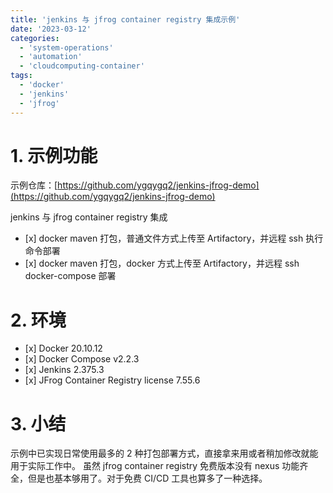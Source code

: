 ```yaml
---
title: 'jenkins 与 jfrog container registry 集成示例'
date: '2023-03-12'
categories:
  - 'system-operations'
  - 'automation'
  - 'cloudcomputing-container'
tags:
  - 'docker'
  - 'jenkins'
  - 'jfrog'
---
```


# 1. 示例功能

示例仓库：[https://github.com/ygqygq2/jenkins-jfrog-demo](https://github.com/ygqygq2/jenkins-jfrog-demo)

jenkins 与 jfrog container registry 集成

- \[x\] docker maven 打包，普通文件方式上传至 Artifactory，并远程 ssh 执行命令部署
- \[x\] docker maven 打包，docker 方式上传至 Artifactory，并远程 ssh docker-compose 部署

# 2. 环境

- \[x\] Docker 20.10.12
- \[x\] Docker Compose v2.2.3
- \[x\] Jenkins 2.375.3
- \[x\] JFrog Container Registry license 7.55.6

# 3. 小结

示例中已实现日常使用最多的 2 种打包部署方式，直接拿来用或者稍加修改就能用于实际工作中。 虽然 jfrog container registry 免费版本没有 nexus 功能齐全，但是也基本够用了。对于免费 CI/CD 工具也算多了一种选择。
